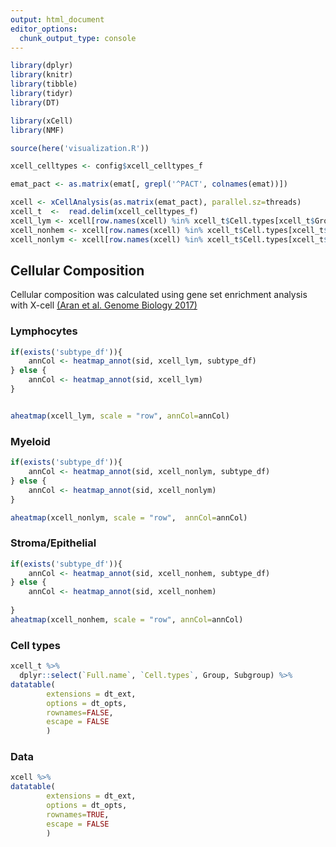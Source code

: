 ```yaml
---
output: html_document
editor_options: 
  chunk_output_type: console
---
```


```r
library(dplyr)
library(knitr)
library(tibble)
library(tidyr)
library(DT)

library(xCell)
library(NMF)

source(here('visualization.R'))
```

```r
xcell_celltypes <- config$xcell_celltypes_f

```

```r
emat_pact <- as.matrix(emat[, grepl('^PACT', colnames(emat))])

xcell <- xCellAnalysis(as.matrix(emat_pact), parallel.sz=threads)
xcell_t  <-  read.delim(xcell_celltypes_f)
xcell_lym <- xcell[row.names(xcell) %in% xcell_t$Cell.types[xcell_t$Group=="Lymphocytes"],]
xcell_nonhem <- xcell[row.names(xcell) %in% xcell_t$Cell.types[xcell_t$Group=="Non-Hematopoietic"],]
xcell_nonlym <- xcell[row.names(xcell) %in% xcell_t$Cell.types[xcell_t$Group=="Non-lymphocytes"],]
```

## Cellular Composition {.tabset .tabset-fade}

Cellular composition was calculated using gene set enrichment analysis with X-cell [(Aran et al. Genome Biology 2017)](https://link.springer.com/epdf/10.1186/s13059-017-1349-1?author_access_token=DVtns3PR3raQv61Z6RD4Ym_BpE1tBhCbnbw3BuzI2RO7SD-w75iAhrQ7gjSGzw_zJO6jHEpDqZzy8CsttNZVysUprXQi0WGX-FRCguKfv2d96DcweRBG2ni-01x6T6bpU3-cfZ5nkfzCQeNeg-mMUQ%3D%3D)

### Lymphocytes
```r
if(exists('subtype_df')){
    annCol <- heatmap_annot(sid, xcell_lym, subtype_df)
} else {
    annCol <- heatmap_annot(sid, xcell_lym)
}


aheatmap(xcell_lym, scale = "row", annCol=annCol)

```

### Myeloid
```r
if(exists('subtype_df')){
    annCol <- heatmap_annot(sid, xcell_nonlym, subtype_df)
} else {
    annCol <- heatmap_annot(sid, xcell_nonlym)
}

aheatmap(xcell_nonlym, scale = "row",  annCol=annCol)

```

### Stroma/Epithelial
```r
if(exists('subtype_df')){
    annCol <- heatmap_annot(sid, xcell_nonhem, subtype_df)
} else {
    annCol <- heatmap_annot(sid, xcell_nonhem)
  
}
aheatmap(xcell_nonhem, scale = "row", annCol=annCol)

```

### Cell types
```r
xcell_t %>%
  dplyr::select(`Full.name`, `Cell.types`, Group, Subgroup) %>%
datatable(
        extensions = dt_ext,
        options = dt_opts,
        rownames=FALSE,
        escape = FALSE
        )

```

### Data
```r
xcell %>%
datatable(
        extensions = dt_ext,
        options = dt_opts,
        rownames=TRUE,
        escape = FALSE
        )
```

## {-}
